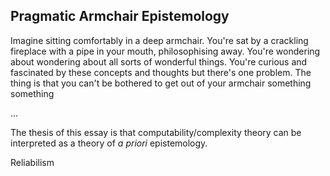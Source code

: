 ## Pragmatic Armchair Epistemology

Imagine sitting comfortably in a deep armchair. You're sat by a crackling fireplace with a pipe in your mouth, philosophising away. You're wondering about wondering about all sorts of wonderful things. You're curious and fascinated by these concepts and thoughts but there's one problem. The thing is that you can't be bothered to get out of your armchair something something

...

The thesis of this essay is that computability/complexity theory can be interpreted as a theory of *a priori* epistemology. 

Reliabilism